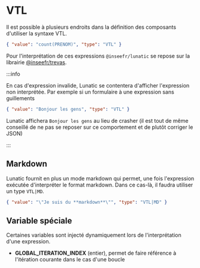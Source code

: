 # VTL

Il est possible à plusieurs endroits dans la définition des composants d'utiliser la syntaxe VTL.

```json
{ "value": "count(PRENOM)", "type": "VTL" }
```

Pour l'interprétation de ces expressions `@inseefr/lunatic` se repose sur la librairie [@inseefr/trevas](https://github.com/InseeFr/Trevas).

:::info

En cas d'expression invalide, Lunatic se contentera d'afficher l'expression non interprétée. Par exemple si un formulaire à une expression sans guillements

```json
{ "value": "Bonjour les gens", "type": "VTL" }
```

Lunatic affichera `Bonjour les gens` au lieu de crasher (il est tout de même conseillé de ne pas se reposer sur ce comportement et de plutôt corriger le JSON)

:::

## Markdown

Lunatic fournit en plus un mode markdown qui permet, une fois l'expression exécutée d'interpréter le format markdown. Dans ce cas-là, il faudra utiliser un type `VTL|MD`.

```json
{ "value": "\"Je suis du **markdown**\"", "type": "VTL|MD" }
```

## Variable spéciale

Certaines variables sont injecté dynamiquement lors de l'interprétation d'une expression.

- **GLOBAL_ITERATION_INDEX** (entier), permet de faire référence à l'itération courante dans le cas d'une boucle
